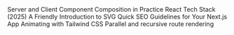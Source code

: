 <Bookmarks title="Articles">
  <BookmarkLink href="https://aurorascharff.no/posts/server-client-component-composition-in-practice/">
    Server and Client Component Composition in Practice
  </BookmarkLink>
  <BookmarkLink href="https://www.robinwieruch.de/react-tech-stack/">
    React Tech Stack (2025)
  </BookmarkLink>
  <BookmarkLink href="https://www.joshwcomeau.com/svg/friendly-introduction-to-svg/">
    A Friendly Introduction to SVG
  </BookmarkLink>
  <BookmarkLink href="https://playfulprogramming.com/posts/seo-nextjs-guide">
    Quick SEO Guidelines for Your Next.js App
  </BookmarkLink>
  <BookmarkLink href="https://motion.dev/docs/react-tailwind">
    Animating with Tailwind CSS
  </BookmarkLink>
  <BookmarkLink href="https://twofoldframework.com/blog/parallel-and-recursive-route-rendering-with-rsc">
    Parallel and recursive route rendering
  </BookmarkLink>
</Bookmarks>
